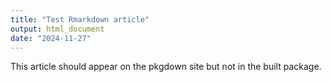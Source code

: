 ```yaml
---
title: "Test Rmarkdown article"
output: html_document
date: "2024-11-27"
---
```


This article should appear on the pkgdown site but not in the built package.
